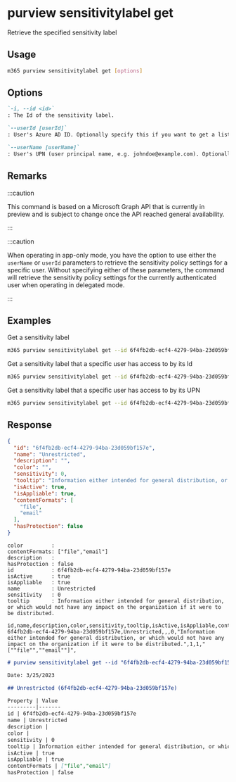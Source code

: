 
# purview sensitivitylabel get

Retrieve the specified sensitivity label

## Usage

```sh
m365 purview sensitivitylabel get [options]
```

## Options

```md defintion-list
`-i, --id <id>`
: The Id of the sensitivity label.

`--userId [userId]`
: User's Azure AD ID. Optionally specify this if you want to get a list of sensitivity labels that the user has access to. Specify either `userId` or `userName` but not both.

`--userName [userName]`
: User's UPN (user principal name, e.g. johndoe@example.com). Optionally specify this if you want to get a list of sensitivity labels that the user has access to. Specify either `userId` or `userName` but not both.
```

<Global />

## Remarks

:::caution

This command is based on a Microsoft Graph API that is currently in preview and is subject to change once the API reached general availability.

:::

:::caution

When operating in app-only mode, you have the option to use either the `userName` or `userId` parameters to retrieve the sensitivity policy settings for a specific user. Without specifying either of these parameters, the command will retrieve the sensitivity policy settings for the currently authenticated user when operating in delegated mode.

:::


## Examples

Get a sensitivity label

```sh
m365 purview sensitivitylabel get --id 6f4fb2db-ecf4-4279-94ba-23d059bf157e
```

Get a sensitivity label that a specific user has access to by its Id

```sh
m365 purview sensitivitylabel get --id 6f4fb2db-ecf4-4279-94ba-23d059bf157e --userId 59f80e08-24b1-41f8-8586-16765fd830d3
```

Get a sensitivity label that a specific user has access to by its UPN

```sh
m365 purview sensitivitylabel get --id 6f4fb2db-ecf4-4279-94ba-23d059bf157e --userName john.doe@contoso.com
```

## Response

<Tabs>
  <TabItem value="JSON">

  ```json
  {
    "id": "6f4fb2db-ecf4-4279-94ba-23d059bf157e",
    "name": "Unrestricted",
    "description": "",
    "color": "",
    "sensitivity": 0,
    "tooltip": "Information either intended for general distribution, or which would not have any impact on the organization if it were to be distributed.",
    "isActive": true,
    "isAppliable": true,
    "contentFormats": [
      "file",
      "email"
    ],
    "hasProtection": false
  }
  ```

  </TabItem>
  <TabItem value="Text">

  ```text
  color         :
  contentFormats: ["file","email"]
  description   :
  hasProtection : false
  id            : 6f4fb2db-ecf4-4279-94ba-23d059bf157e
  isActive      : true
  isAppliable   : true
  name          : Unrestricted
  sensitivity   : 0
  tooltip       : Information either intended for general distribution, or which would not have any impact on the organization if it were to be distributed.
  ```

  </TabItem>
  <TabItem value="CSV">

  ```csv
  id,name,description,color,sensitivity,tooltip,isActive,isAppliable,contentFormats,hasProtection
  6f4fb2db-ecf4-4279-94ba-23d059bf157e,Unrestricted,,,0,"Information either intended for general distribution, or which would not have any impact on the organization if it were to be distributed.",1,1,"[""file"",""email""]",
  ```

  </TabItem>
  <TabItem value="Markdown">

  ```md
  # purview sensitivitylabel get --id "6f4fb2db-ecf4-4279-94ba-23d059bf157e"

  Date: 3/25/2023

  ## Unrestricted (6f4fb2db-ecf4-4279-94ba-23d059bf157e)

  Property | Value
  ---------|-------
  id | 6f4fb2db-ecf4-4279-94ba-23d059bf157e
  name | Unrestricted
  description |
  color |
  sensitivity | 0
  tooltip | Information either intended for general distribution, or which would not have any impact on the organization if it were to be distributed.
  isActive | true
  isAppliable | true
  contentFormats | ["file","email"]
  hasProtection | false
  ```

  </TabItem>
</Tabs>

